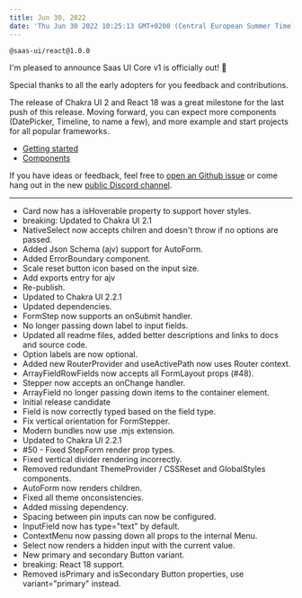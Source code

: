```yaml
---
title: Jun 30, 2022
date: 'Thu Jun 30 2022 10:25:13 GMT+0200 (Central European Summer Time)'
---
```


`@saas-ui/react@1.0.0`

I'm pleased to announce Saas UI Core v1 is officially out! 🥳

Special thanks to all the early adopters for you feedback and contributions.

The release of Chakra UI 2 and React 18 was a great milestone for the last push of this release.
Moving forward, you can expect more components (DatePicker, Timeline, to name a few), and more example and start projects for all popular frameworks.

- [Getting started](/docs/core/getting-started)
- [Components](/docs/components/auth/auth-provider)

If you have ideas or feedback, feel free to [open an Github issue](https://github.com/saas-js/saas-ui/issues) or come hang out in the new [public Discord channel](https://discord.gg/4PmJGFcAjX).

---

- Card now has a isHoverable property to support hover styles.
- breaking: Updated to Chakra UI 2.1
- NativeSelect now accepts chilren and doesn't throw if no options are passed.
- Added Json Schema (ajv) support for AutoForm.
- Added ErrorBoundary component.
- Scale reset button icon based on the input size.
- Add exports entry for ajv
- Re-publish.
- Updated to Chakra UI 2.2.1
- Updated dependencies.
- FormStep now supports an onSubmit handler.
- No longer passing down label to input fields.
- Updated all readme files, added better descriptions and links to docs and source code.
- Option labels are now optional.
- Added new RouterProvider and useActivePath now uses Router context.
- ArrayFieldRowFields now accepts all FormLayout props (#48).
- Stepper now accepts an onChange handler.
- ArrayField no longer passing down items to the container element.
- Initial release candidate
- Field is now correctly typed based on the field type.
- Fix vertical orientation for FormStepper.
- Modern bundles now use .mjs extension.
- Updated to Chakra UI 2.2.1
- #50 - Fixed StepForm render prop types.
- Fixed vertical divider rendering incorrectly.
- Removed redundant ThemeProvider / CSSReset and GlobalStyles components.
- AutoForm now renders children.
- Fixed all theme onconsistencies.
- Added missing dependency.
- Spacing between pin inputs can now be configured.
- InputField now has type="text" by default.
- ContextMenu now passing down all props to the internal Menu.
- Select now renders a hidden input with the current value.
- New primary and secondary Button variant.
- breaking: React 18 support.
- Removed isPrimary and isSecondary Button properties, use variant="primary" instead.
